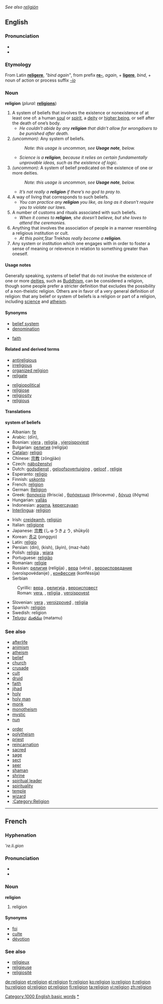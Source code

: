 ''See also [[religión]]''
==English==
{{wikipediapar|religion}}

{{rank|ourselves|pale|happiness|914|religion|dress|degree|spoken}}

===Pronunciation===
*{{IPA|/rɪˈlɪʤən/}}
*{{SAMPA|/rI'lIdZ@n/}}

===Etymology===
From Latin '''[[religere]]''', ''"bind again"'', from prefix '''[[re-]]''', ''again'', + '''[[ligere]]''', ''bind'', + noun of action or process suffix ''[[-io]]''

===Noun===
'''religion''' (''plural:'' '''[[religions]]''')
# A system of beliefs that involves the existence or nonexistence of at least one of: a human [[soul]] or [[spirit]], a [[deity]] or [[higher being]], or self after the death of one’s body.
#* ''He couldn’t abide by any '''religion''' that didn’t allow for wrongdoers to be punished after death.''
# ''(uncommon):'' Any system of beliefs.
#: ''Note: this usage is uncommon, see '''Usage note''', below.''
#* ''Science is a '''religion''', because it relies on certain fundamentally unprovable ideas, such as the existence of logic.''
# ''(uncommon):'' A system of belief predicated on the existence of one or more deities.
#: ''Note: this usage is uncommon, see '''Usage note''', below.''
#* ''It’s not really a '''religion''' if there’s no god to pray to.''
# A way of living that corresponds to such beliefs.
#* ''You can practice any '''religion''' you like, as long as it doesn’t require you to violate our laws.''
# A number of customs and rituals associated with such beliefs.
#* ''When it comes to '''religion''', she doesn’t believe, but she loves to attend the ceremonies.''
# Anything that involves the association of people in a manner resembling a religious institution or cult.
#* ''At this point, ''Star Trek'' has really become a '''religion'''.''
# Any system or institution which one engages with in order to foster a sense of meaning or relevence in relation to something greater than oneself.

====Usage notes====
Generally speaking, systems of belief that do not involve the existence of one or more [[deity|deities]], such as [[Buddhism]], can be considered a religion, though some people prefer a stricter definition that excludes the possibility of a non-theistic religion. Others are in favor of a very general definition of religion: that any belief or system of beliefs is a religion or part of a religion, including [[science]] and [[atheism]].

{{sectstub}}

====Synonyms====
{{top}}
*[[belief system]]
*[[denomination]]
{{mid}}
*[[faith]]
{{bottom}}

====Related and derived terms====
{{top}}
*[[antireligious]]
*[[irreligious]]
*[[organized religion]]
*[[religate]]
{{mid}}
*[[religiopolitical]]
*[[religiose]]
*[[religiosity]]
*[[religious]]
{{bottom}}

====Translations====
'''system of beliefs'''
{{top}}
*Albanian: [[fe]] {{f}}
*Arabic: {{ARchar|[[دين]]}} (dīn), {{ARchar|[[ديانة]]}} {{Unicode|(diána)}} {{f}}
*Bosnian: [[vjera]] {{f}}, [[religija#Bosnian|religija]] {{f}}, [[vjeroispovjest]] {{n}}
*Bulgarian: [[религия]] (relígija) {{f}}
*[[Catalan]]: [[religió]] {{f}}
*Chinese: [[宗教]] (zōngjiào)
*Czech: [[náboženství]]
*Dutch: [[godsdienst]] {{m}}, [[geloofsovertuiging]] {{f}}, [[geloof]] {{n}}, [[religie]] {{f}}
*Esperanto: [[religio]]
*Finnish: [[uskonto]]
*French: [[religion#French|religion]] {{f}}
*German: [[Religion]] {{f}}
*Greek: [[θρησκεία]] (θriscía) {{f}}, [[θρήσκευμα]] (θríscevma) {{f}}, [[δόγμα]] (ðóɣma) {{f}}
*Hungarian: [[vallás]]
*Indonesian: [[agama]], [[percaya|kepercayaan]]
*[[Interlingua]]: [[religion#Interlingua|religion]]
{{mid}}
*Irish: [[creideamh]], [[religiún]]
*Italian: [[religione]] {{f}}
*Japanese: [[宗教]] (しゅうきょう, shūkyō)
*Korean: [[종교]] (jonggyo)
*Latin: [[religio]] {{f}}
*Persian: {{FAchar|[[دین]]}} (din), {{FAchar|[[كیش]]}} (kish), {{FAchar|[[آیین]]}} (âyin), {{FAchar|[[مذهب]]}} (maz-hab)
*Polish: [[religia]] {{f}}, [[wiara]] {{f}}
*Portuguese: [[religião]] {{f}}
*Romanian: [[religie]] {{f}}
*Russian: [[религия]] (relígija) {{f}}, [[вера]] (véra) {{f}}, [[вероисповедание]] (veroispovédanije) {{n}}, [[конфессия]] (konféssija) {{f}}
*Serbian
:Cyrillic: [[вера#Serbian|вера]] {{f}}, [[религија]] {{f}}, [[вероисповест]] {{n}}
:Roman: [[vera#Serbian|vera]], {{f}}, [[religija#Serbian|religija]] {{f}}, [[veroispovest]] {{f}}
*Slovenian: [[vera]] {{f}}, [[veroizpoved]] {{f}}, [[religija]] {{f}}
*Spanish: [[religión]] {{f}}
*Swedish: religion
*[[Telugu]]: [[మతము]] (matamu)
{{bottom}}

===See also===
<!-- Let’s only use terms that aren’t specific to a particular religion or category of religions (except such general categories as "organized religions"). Priest, monk, or nun are applied to many different religions. -->
{{top}}
*[[afterlife]]
*[[animism]]
*[[atheism]]
*[[belief]]
*[[church]]
*[[crusade]]
*[[cult]]
*[[druid]]
*[[faith]]
*[[jihad]]
*[[holy]]
*[[holy man]]
*[[monk]]
*[[monotheism]]
*[[mystic]]
*[[nun]]
{{mid}}
*[[order]]
*[[polytheism]]
*[[priest]]
*[[reincarnation]]
*[[sacred]]
*[[sage]]
*[[sect]]
*[[seer]]
*[[shaman]]
*[[shrine]]
*[[spiritual leader]]
*[[spirituality]]
*[[temple]]
*[[wizard]]
*[[:Category:Religion]]
{{bottom}}

----

==French==

===Hyphenation===
'''re.li.gion''

===Pronunciation===
*{{IPA|/rəliʒjɔ~/}}
*{{SAMPA|/r@liZjO~/}}

===Noun===
'''religion''' {{f}}
# religion

====Synonyms====
*[[foi]]
*[[culte]]
*[[dévotion]]

===See also===
*[[religieux]]
*[[religieuse]]
*[[religiosité]]

[[Category:1000 English basic words]]
[[Category:Religion|*]]

[[de:religion]]
[[et:religion]]
[[el:religion]]
[[fr:religion]]
[[ko:religion]]
[[io:religion]]
[[it:religion]]
[[hu:religion]]
[[pl:religion]]
[[pt:religion]]
[[fi:religion]]
[[ta:religion]]
[[vi:religion]]
[[zh:religion]]